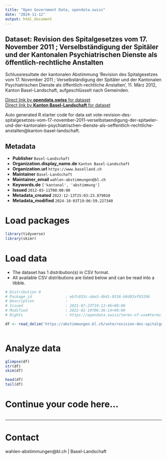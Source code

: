 ```yaml
---
title: "Open Government Data, opendata.swiss"
date: "2024-11-12"
output: html_document
---
```


## Dataset: Revision des Spitalgesetzes vom 17. November 2011 ; Verselbständigung der Spitäler und der Kantonalen Psychiatrischen Dienste als öffentlich-rechtliche Anstalten

Schlussresultate der kantonalen Abstimmung 'Revision des Spitalgesetzes vom 17. November 2011 ; Verselbständigung der Spitäler und der Kantonalen Psychiatrischen Dienste als öffentlich-rechtliche Anstalten', 11. März 2012, Kanton Basel-Landschaft, aufgeschlüsselt nach Gemeinden.

[Direct link by **opendata.swiss** for dataset](https://opendata.swiss/de/dataset/revision-des-spitalgesetzes-vom-17-november-2011-verselbstandigung-der-spitaler-und-der-kantona)<br>
[Direct link by **Kanton Basel-Landschaft** for dataset](https://abstimmungen.bl.ch/vote/revision-des-spitalgesetzes-vom-17-november-2011-verselbstaendigung-der-spitaeler-und-der-kantonalen-psychiatrischen-dienste-als-oeffentlich-rechtliche-anstalten/data)

Auto generated R starter code for data set vote-revision-des-spitalgesetzes-vom-17-november-2011-verselbstaendigung-der-spitaeler-und-der-kantonalen-psychiatrischen-dienste-als-oeffentlich-rechtliche-anstalten@kanton-basel-landschaft.

## Metadata

- **Publisher** `Basel-Landschaft`
- **Organization.display_name.de** `Kanton Basel-Landschaft`
- **Organization.url** `https://www.baselland.ch`
- **Maintainer** `Basel-Landschaft`
- **Maintainer_email** `wahlen-abstimmungen@bl.ch`
- **Keywords.de** `['kantonal', 'abstimmung']`
- **Issued** `2012-03-11T00:00:00`
- **Metadata_created** `2022-12-13T15:03:23.879010`
- **Metadata_modified** `2024-10-03T19:06:59.227340`


# Load packages

```r

library(tidyverse)
library(skimr)

```

# Load data

-   The dataset has 1 distribution(s) in CSV format.
-   All available CSV distributions are listed below and can be read into a tibble.

```r

# Distribution 0
# Package_id               : ebfc853c-abe5-4b41-9516-b9d93af03196
# Description              : 
# Issued                   : 2021-07-23T19:13:46+00:00
# Modified                 : 2022-01-19T06:36:14+00:00
# Rights                   : https://opendata.swiss/terms-of-use#terms_by

df <- read_delim('https://abstimmungen.bl.ch/vote/revision-des-spitalgesetzes-vom-17-november-2011-verselbstaendigung-der-spitaeler-und-der-kantonalen-psychiatrischen-dienste-als-oeffentlich-rechtliche-anstalten/data-csv')



```

# Analyze data

```r

glimpse(df)
str(df)
skim(df)

head(df)
tail(df)

```

# Continue your code here...

```r

```

------------------------------------------------------------------------

# Contact

wahlen-abstimmungen@bl.ch | Basel-Landschaft

